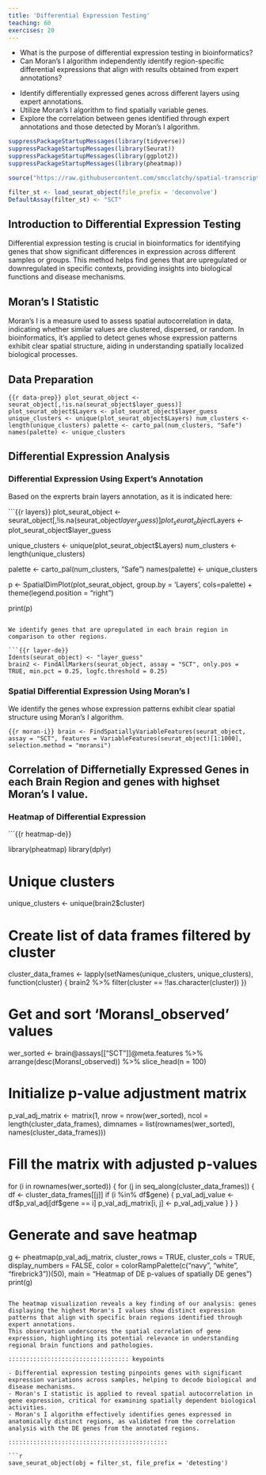 ```yaml
---
title: 'Differential Expression Testing'
teaching: 60
exercises: 20
---
```


:::::::::::::::::::::::::::::::::::::: questions 

- What is the purpose of differential expression testing in bioinformatics?
- Can Moran's I algorithm independently identify region-specific differential expressions that align with results obtained from expert annotations?

::::::::::::::::::::::::::::::::::::::::::::::::

::::::::::::::::::::::::::::::::::::: objectives

- Identify differentially expressed genes across different layers using expert annotations.
- Utilize Moran's I algorithm to find spatially variable genes.
- Explore the correlation between genes identified through expert annotations and those detected by Moran's I algorithm.

::::::::::::::::::::::::::::::::::::::::::::::::

```r
suppressPackageStartupMessages(library(tidyverse))
suppressPackageStartupMessages(library(Seurat))
suppressPackageStartupMessages(library(ggplot2))
suppressPackageStartupMessages(library(pheatmap))

source("https://raw.githubusercontent.com/smcclatchy/spatial-transcriptomics/main/code/spatial_utils.R")

filter_st <- load_seurat_object(file_prefix = 'deconvolve')
DefaultAssay(filter_st) <- "SCT"
```

## Introduction to Differential Expression Testing

Differential expression testing is crucial in bioinformatics for identifying genes that show significant differences in expression across different samples or groups. 
This method helps find genes that are upregulated or downregulated in specific contexts, providing insights into biological functions and disease mechanisms.

## Moran's I Statistic

Moran's I is a measure used to assess spatial autocorrelation in data, indicating whether similar values are clustered, dispersed, or random. 
In bioinformatics, it's applied to detect genes whose expression patterns exhibit clear spatial structure, aiding in understanding spatially localized biological processes.

## Data Preparation

```{{r data-prep}}
plot_seurat_object <- seurat_object[,!is.na(seurat_object$layer_guess)]
plot_seurat_object$Layers <- plot_seurat_object$layer_guess
unique_clusters <- unique(plot_seurat_object$Layers)
num_clusters <- length(unique_clusters)
palette <- carto_pal(num_clusters, "Safe")
names(palette) <- unique_clusters
```

## Differential Expression Analysis

### Differential Expression Using Expert's Annotation

Based on the exprerts brain layers annotation, as it is indicated here:

```{{r layers}}
plot_seurat_object <- seurat_object[,!is.na(seurat_object$layer_guess)]
plot_seurat_object$Layers <- plot_seurat_object$layer_guess

unique_clusters <- unique(plot_seurat_object$Layers)
num_clusters <- length(unique_clusters)

palette <- carto_pal(num_clusters, "Safe")
names(palette) <- unique_clusters

p <- SpatialDimPlot(plot_seurat_object, group.by = 'Layers', cols=palette) +
  theme(legend.position = "right")

print(p)
```

We identify genes that are upregulated in each brain region in comparison to other regions.

```{{r layer-de}}
Idents(seurat_object) <- "layer_guess"
brain2 <- FindAllMarkers(seurat_object, assay = "SCT", only.pos = TRUE, min.pct = 0.25, logfc.threshold = 0.25)
```

### Spatial Differential Expression Using Moran's I

We identify the genes whose expression patterns exhibit clear spatial structure using Moran's I algorithm.

```{{r moran-i}}
brain <- FindSpatiallyVariableFeatures(seurat_object, assay = "SCT", features = VariableFeatures(seurat_object)[1:1000], selection.method = "moransi")
```

## Correlation of Differnetially Expressed Genes in each Brain Region and genes with highset Moran's I value.

### Heatmap of Differential Expression

```{{r heatmap-de}}

library(pheatmap)
library(dplyr)

# Unique clusters
unique_clusters <- unique(brain2$cluster)

# Create list of data frames filtered by cluster
cluster_data_frames <- lapply(setNames(unique_clusters, unique_clusters), function(cluster) {
  brain2 %>% filter(cluster == !!as.character(cluster))
})

# Get and sort 'MoransI_observed' values
wer_sorted <- brain@assays[["SCT"]]@meta.features %>%
  arrange(desc(MoransI_observed)) %>%
  slice_head(n = 100)

# Initialize p-value adjustment matrix
p_val_adj_matrix <- matrix(1, nrow = nrow(wer_sorted), ncol = length(cluster_data_frames), 
                           dimnames = list(rownames(wer_sorted), names(cluster_data_frames)))

# Fill the matrix with adjusted p-values
for (i in rownames(wer_sorted)) {
  for (j in seq_along(cluster_data_frames)) {
    df <- cluster_data_frames[[j]]
    if (i %in% df$gene) {
      p_val_adj_value <- df$p_val_adj[df$gene == i]
      p_val_adj_matrix[i, j] <- p_val_adj_value
    }
  }
}

# Generate and save heatmap
g <- pheatmap(p_val_adj_matrix, 
              cluster_rows = TRUE, 
              cluster_cols = TRUE, 
              display_numbers = FALSE, 
              color = colorRampPalette(c("navy", "white", "firebrick3"))(50), 
              main = "Heatmap of DE p-values of spatially DE genes ")
print(g)
```

The heatmap visualization reveals a key finding of our analysis: genes displaying the highest Moran's I values show distinct expression patterns that align with specific brain regions identified through expert annotations. 
This observation underscores the spatial correlation of gene expression, highlighting its potential relevance in understanding regional brain functions and pathologies.

:::::::::::::::::::::::::::::::::: keypoints

- Differential expression testing pinpoints genes with significant expression variations across samples, helping to decode biological and disease mechanisms. 
- Moran's I statistic is applied to reveal spatial autocorrelation in gene expression, critical for examining spatially dependent biological activities.
- Moran's I algorithm effectively identifies genes expressed in anatomically distinct regions, as validated from the correlation analysis with the DE genes from the annotated regions.

:::::::::::::::::::::::::::::::::::::::::::::

```r
save_seurat_object(obj = filter_st, file_prefix = 'detesting')
```

